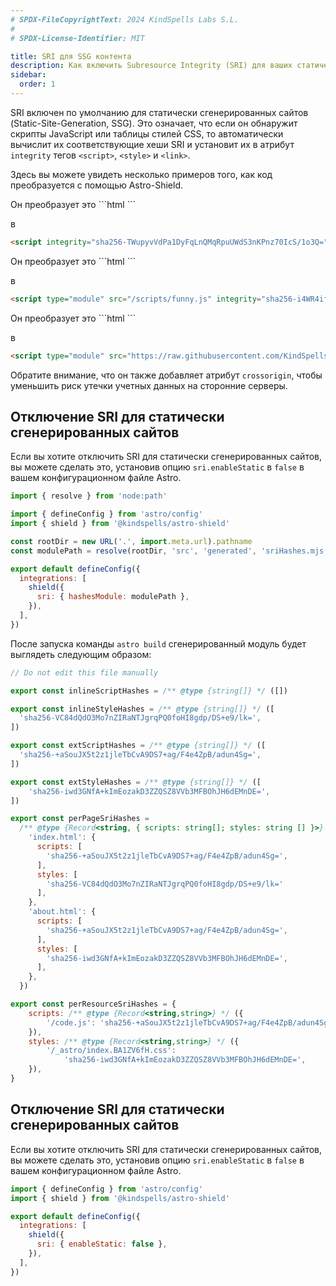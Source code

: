 ```yaml
---
# SPDX-FileCopyrightText: 2024 KindSpells Labs S.L.
#
# SPDX-License-Identifier: MIT

title: SRI для SSG контента
description: Как включить Subresource Integrity (SRI) для ваших статически сгенерированных сайтов.
sidebar:
  order: 1
---
```



SRI включен по умолчанию для статически сгенерированных сайтов (Static-Site-Generation, SSG).
Это означает, что если он обнаружит скрипты JavaScript или таблицы стилей CSS,
то автоматически вычислит их соответствующие хеши SRI и установит их
в атрибут `integrity` тегов `<script>`, `<style>` и `<link>`.

Здесь вы можете увидеть несколько примеров того, как код преобразуется с помощью Astro-Shield.

<Tabs>
  <TabItem label="Inline Script">
    Он преобразует это
```html
<script>console.log("Привет, Мир!")</script>
```

в

```html
<script integrity="sha256-TWupyvVdPa1DyFqLnQMqRpuUWdS3nKPnz70IcS/1o3Q=">console.log("Привет, Мир!")</script>
```
  </TabItem>
  <TabItem label="External Script">
    Он преобразует это
```html
<script type="module" src="/scripts/funny.js"></script>
```

в

```html
<script type="module" src="/scripts/funny.js" integrity="sha256-i4WR4ifasidZIuS67Rr6Knsy7/hK1xbVTc8ZAmnAv1Q="></script>
```
  </TabItem>
  <TabItem label="External Cross-Origin Script">
    Он преобразует это
```html
<script type="module" src="https://raw.githubusercontent.com/KindSpells/astro-shield/ae9521048f2129f633c075b7f7ef24e11bbd1884/main.mjs"></script>
```

в

```html
<script type="module" src="https://raw.githubusercontent.com/KindSpells/astro-shield/ae9521048f2129f633c075b7f7ef24e11bbd1884/main.mjs" integrity="sha256-i4WR4ifasidZIuS67Rr6Knsy7/hK1xbVTc8ZAmnAv1Q=" crossorigin="anonymous"></script>
```

Обратите внимание, что он также добавляет атрибут `crossorigin`, чтобы уменьшить риск утечки учетных данных на сторонние серверы.
  </TabItem>
</Tabs>

## Отключение SRI для статически сгенерированных сайтов

Если вы хотите отключить SRI для статически сгенерированных сайтов, вы можете сделать это, установив опцию `sri.enableStatic` в `false` в вашем конфигурационном файле Astro.
```js
import { resolve } from 'node:path'

import { defineConfig } from 'astro/config'
import { shield } from '@kindspells/astro-shield'

const rootDir = new URL('.', import.meta.url).pathname
const modulePath = resolve(rootDir, 'src', 'generated', 'sriHashes.mjs')

export default defineConfig({
  integrations: [
    shield({
      sri: { hashesModule: modulePath },
    }),
  ],
})
```

После запуска команды `astro build` сгенерированный модуль будет выглядеть следующим образом:
```js
// Do not edit this file manually

export const inlineScriptHashes = /** @type {string[]} */ ([])

export const inlineStyleHashes = /** @type {string[]} */ ([
  'sha256-VC84dQdO3Mo7nZIRaNTJgrqPQ0foHI8gdp/DS+e9/lk=',
])

export const extScriptHashes = /** @type {string[]} */ ([
  'sha256-+aSouJX5t2z1jleTbCvA9DS7+ag/F4e4ZpB/adun4Sg=',
])

export const extStyleHashes = /** @type {string[]} */ ([
	'sha256-iwd3GNfA+kImEozakD3ZZQSZ8VVb3MFBOhJH6dEMnDE=',
])

export const perPageSriHashes =
  /** @type {Record<string, { scripts: string[]; styles: string [] }>} */ ({
    'index.html': {
      scripts: [
        'sha256-+aSouJX5t2z1jleTbCvA9DS7+ag/F4e4ZpB/adun4Sg=',
      ],
      styles: [
        'sha256-VC84dQdO3Mo7nZIRaNTJgrqPQ0foHI8gdp/DS+e9/lk='
      ],
    },
    'about.html': {
      scripts: [
        'sha256-+aSouJX5t2z1jleTbCvA9DS7+ag/F4e4ZpB/adun4Sg=',
      ],
      styles: [
        'sha256-iwd3GNfA+kImEozakD3ZZQSZ8VVb3MFBOhJH6dEMnDE=',
      ],
    },
  })

export const perResourceSriHashes = {
	scripts: /** @type {Record<string,string>} */ ({
		'/code.js': 'sha256-+aSouJX5t2z1jleTbCvA9DS7+ag/F4e4ZpB/adun4Sg=',
	}),
	styles: /** @type {Record<string,string>} */ ({
		'/_astro/index.BA1ZV6fH.css':
			'sha256-iwd3GNfA+kImEozakD3ZZQSZ8VVb3MFBOhJH6dEMnDE=',
	}),
}
```

## Отключение SRI для статически сгенерированных сайтов

Если вы хотите отключить SRI для статически сгенерированных сайтов,
вы можете сделать это, установив опцию `sri.enableStatic` в `false`
в вашем конфигурационном файле Astro.

```js
import { defineConfig } from 'astro/config'
import { shield } from '@kindspells/astro-shield'

export default defineConfig({
  integrations: [
    shield({
      sri: { enableStatic: false },
    }),
  ],
})
```
